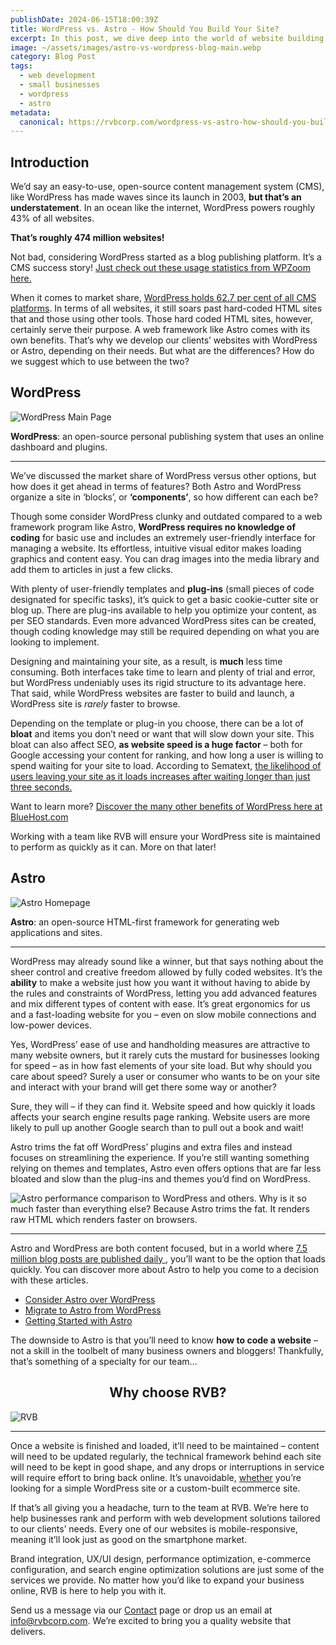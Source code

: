 ```yaml
---
publishDate: 2024-06-15T18:00:39Z
title: WordPress vs. Astro - How Should You Build Your Site?
excerpt: In this post, we dive deep into the world of website building, comparing the tried-and-true WordPress with the sleek and powerful Astro. We’ll explore their features, discuss their pros and cons, and help you decide which platform will best serve your needs.
image: ~/assets/images/astro-vs-wordpress-blog-main.webp
category: Blog Post
tags:
  - web development
  - small businesses
  - wordpress
  - astro
metadata:
  canonical: https://rvbcorp.com/wordpress-vs-astro-how-should-you-build-your-site
---
```


## Introduction

We’d say an easy-to-use, open-source content management system (CMS), like WordPress has made waves since its launch in 2003, **but that’s an understatement**. In an ocean like the internet, WordPress powers roughly 43% of all websites.

**That’s roughly 474 million websites!** 

Not bad, considering WordPress started as a blog publishing platform. It’s a CMS success story! [Just check out these usage statistics from WPZoom here.](https://www.wpzoom.com/blog/wordpress-statistics/#:~:text=WordPress%20powers%2043.4%25%20of%20all,over%2030%2C000%20WordPress%20themes%20available)

When it comes to market share, [WordPress holds 62.7 per cent of all CMS platforms](https://w3techs.com/technologies/details/cm-wordpress). In terms of all websites, it still soars past hard-coded HTML sites that and those using other tools. Those hard coded HTML sites, however, certainly serve their purpose. A web framework like Astro comes with its own benefits. That’s why we develop our clients’ websites with WordPress or Astro, depending on their needs. But what are the differences? How do we suggest which to use between the two?

## WordPress

![WordPress Main Page](../../assets/images/wordpress-vs-astro-wordpress.webp)

**WordPress**: an open-source personal publishing system that uses an online dashboard and plugins.

---

We’ve discussed the market share of WordPress versus other options, but how does it get ahead in terms of features? Both Astro and WordPress organize a site in ‘blocks’, or **‘components’**, so how different can each be?

Though some consider WordPress clunky and outdated compared to a web framework program like Astro, **WordPress requires no knowledge of coding** for basic use and includes an extremely user-friendly interface for managing a website. 
Its effortless, intuitive visual editor makes loading graphics and content easy. You can drag images into the media library and add them to articles in just a few clicks.

With plenty of user-friendly templates and **plug-ins** (small pieces of code designated for specific tasks), it’s quick to get a basic cookie-cutter site or blog up. There are plug-ins available to help you optimize your content, as per SEO standards. Even more advanced WordPress sites can be created, though coding knowledge may still be required depending on what you are looking to implement.
  
Designing and maintaining your site, as a result, is **much** less time consuming. Both interfaces take time to learn and plenty of trial and error, but WordPress undeniably uses its rigid structure to its advantage here. That said, while WordPress websites are faster to build and launch, a WordPress site is *rarely* faster to browse. 

Depending on the template or plug-in you choose, there can be a lot of **bloat** and items you don’t need or want that will slow down your site. This bloat can also affect SEO, **as website speed is a huge factor** – both for Google accessing your content for ranking, and how long a user is willing to spend waiting for your site to load. According to Sematext, [the likelihood of users leaving your site as it loads increases after waiting longer than just three seconds.](https://sematext.com/glossary/page-load-time/#:~:text=What%20Is%20a%20Good%20Page,of%20visitors%20leaving%20your%20site.)

Want to learn more? [Discover the many other benefits of WordPress here at BlueHost.com](https://www.bluehost.com/blog/8-benefits-of-using-wordpress/?irpid=101&clickid=P61C101S570N0B5578A2D4499E0000V138&utm_campaign=dsa_blog_PPC&utm_source=googleads&utm_medium=genericsearch&channelid=P61C101S570N0B5578A2D4499E0000V113&gad_source=1&gclid=CjwKCAjw65-zBhBkEiwAjrqRMEYmYxz9oSv1ClVU7Cydy_2W8IHfVpeTgws8GNbnAGPfjxP2DrIUPBoC3MYQAvD_BwE&gclsrc=aw.ds)

Working with a team like RVB will ensure your WordPress site is maintained to perform as quickly as it can. More on that later!

## Astro

![Astro Homepage](../../assets/images/wordpress-vs-astro-blog-astro-homepage.webp)

**Astro**: an open-source HTML-first framework for generating web applications and sites.

---

WordPress may already sound like a winner, but that says nothing about the sheer control and creative freedom allowed by fully coded websites. It’s the **ability** to make a website just how you want it without having to abide by the rules and constraints of WordPress, letting you add advanced features and mix different types of content with ease. It’s great ergonomics for us and a fast-loading website for you – even on slow mobile connections and low-power devices.

Yes, WordPress’ ease of use and handholding measures are attractive to many website owners, but it rarely cuts the mustard for businesses looking for speed – as in how fast elements of your site load. But why should you care about speed? Surely a user or consumer who wants to be on your site and interact with your brand will get there some way or another? 

Sure, they will – if they can find it. Website speed and how quickly it loads affects your search engine results page ranking. Website users are more likely to pull up another Google search than to pull out a book and wait!

Astro trims the fat off WordPress’ plugins and extra files and instead focuses on streamlining the experience. If you’re still wanting something relying on themes and templates, Astro even offers options that are far less bloated and slow than the plug-ins and themes you’d find on WordPress.

![Astro performance comparison to WordPress and others.](../../assets/images/wordpress-vs-astro-blog-speed-comparison.webp)
Why is it so much faster than everything else? Because Astro trims the fat. It renders raw HTML which renders faster on browsers.

---

Astro and WordPress are both content focused, but in a world where [7.5 million blog posts are published daily ](https://masterblogging.com/blog-posts-published-per-day/#:~:text=1.,publish%20more%20posts%20than%20others), you’ll want to be the option that loads quickly. You can discover more about Astro to help you come to a decision with these articles.
- [Consider Astro over WordPress](https://andrewwalpole.com/blog/consider-astro-over-wordpress/)
- [Migrate to Astro from WordPress](https://docs.astro.build/en/guides/migrate-to-astro/from-wordpress)
- [Getting Started with Astro](https://semaphoreci.com/blog/astro-framework#:~:text=What%20is%20Astro%3F,composed%20of%20several%20independent%20components)

The downside to Astro is that you’ll need to know **how to code a website** – not a skill in the toolbelt of many business owners and bloggers! Thankfully, that’s something of a specialty for our team…

## <center>Why choose RVB?</center>

![RVB](../../assets/images/contact-us-hero-background.webp)

---

Once a website is finished and loaded, it’ll need to be maintained – content will need to be updated regularly, the technical framework behind each site will need to be kept in good shape, and any drops or interruptions in service will require effort to bring back online. It’s unavoidable, <u>whether</u> you’re looking for a simple WordPress site or a custom-built ecommerce site.

If that’s all giving you a headache, turn to the team at RVB. We’re here to help businesses rank and perform with web development solutions tailored to our clients’ needs. Every one of our websites is mobile-responsive, meaning it’ll look just as good on the smartphone market.

Brand integration, UX/UI design, performance optimization, e-commerce configuration, and search engine optimization solutions are just some of the services we provide. No matter how you’d like to expand your business online, RVB is here to help you with it.

Send us a message via our [Contact](/contact#form) page or drop us an email at [info@rvbcorp.com](mailto:info@rvbcorp.com). We’re excited to bring you a quality website that delivers.
